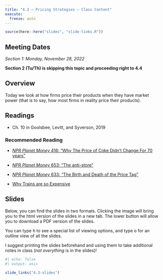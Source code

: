 ```yaml
---
title: "4.3 — Pricing Strategies — Class Content"
execute:
  freeze: auto
---
```


```r
source(here::here("slides", "slide-links.R"))
```

::: {.callout-note appearance="minimal"}
# Meeting Dates

*Section 1: Monday, November 28, 2022*

**Section 2 (Tu/Th) is skipping this topic and proceeding right to 4.4**
:::

## <i class="fas fa-info-circle fa-lg"></i> Overview

Today we look at how firms price their products when they have market power (that is to say, how most firms in reality price their products). 

## <i class="fas fa-book-reader fa-lg"></i> Readings

- <i class="fas fas fa-book"></i> Ch. 10 in Goolsbee, Levitt, and Syverson, 2019

### Recommended Reading

- [<i class="fas fa-podcast"></i> *NPR Planet Money* 416: “Why The Price of Coke Didn't Change For 70 years”](https://www.npr.org/2019/05/01/719213730/episode-416-why-the-price-of-coke-didnt-change-for-70-years)
- [<i class="fas fa-podcast"></i> *NPR Planet Money* 653: “The anti-store”](https://www.npr.org/sections/money/2015/09/25/443519599/episode-653-the-anti-store)
- [<i class="fas fa-podcast"></i> *NPR Planet Money* 633: “The Birth and Death of the Price Tag”](https://www.npr.org/sections/money/2015/06/17/415287577/episode-633-the-birth-and-death-of-the-price-tag)

- [<i class="fab fa-youtube"></i> Why Trains are so Expensive](https://www.youtube.com/watch?v=fwjwePe-HmA)

## <i class="fas fa-chalkboard-teacher"></i> Slides

Below, you can find the slides in two formats. Clicking the image will bring you to the html version of the slides in a new tab. The lower button will allow you to download a PDF version of the slides.

::: callout-tip
You can type <kbd>h</kbd> to see a special list of viewing options, and type <kbd>o</kbd> for an outline view of all the slides.
:::

I suggest printing the slides beforehand and using them to take additional notes in class (*not everything* is in the slides)!

```r
#| echo: false
#| output: asis

slide_links("4.3-slides")
```
